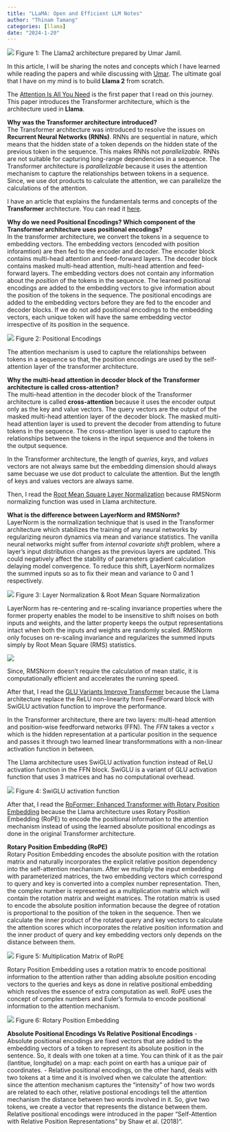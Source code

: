 ```yaml
---
title: "LLaMA: Open and Efficient LLM Notes"
author: "Thinam Tamang"
categories: [llama]
date: "2024-1-20"
---
```


![](./llama.png)
Figure 1: The Llama2 architecture prepared by Umar Jamil.

In this article, I will be sharing the notes and concepts which I have learned while reading the papers and while discussing with [Umar](https://www.youtube.com/@umarjamilai). The ultimate goal that I have on my mind is to build **Llama 2** from scratch.

The [Attention Is All You Need](https://arxiv.org/abs/1706.03762) is the first paper that I read on this journey. This paper introduces the Transformer architecture, which is the architecture used in **Llama**.

**Why was the Transformer architecture introduced?**  
The Transformer architecture was introduced to resolve the issues on **Recurrent Neural Networks (RNNs)**. RNNs are sequential in nature, which means that the hidden state of a token depends on the hidden state of the previous token in the sequence. This makes RNNs not *parallelizable*. RNNs are not suitable for capturing long-range dependencies in a sequence. The Transformer architecture is *parallelizable* because it uses the attention mechanism to capture the relationships between tokens in a sequence. Since, we use dot products to calculate the attention, we can parallelize the calculations of the attention. 

I have an article that explains the fundamentals terms and concepts of the **Transformer** architecture. You can read it [here](https://thinamxx.github.io/thinam.github.io/posts/Attention/Transformer.html).

**Why do we need Positional Encodings? Which component of the Transformer architecture uses positional encodings?**  
In the transformer architecture, we convert the tokens in a sequence to embedding vectors. The embedding vectors (encoded with position inforamtion) are then fed to the encoder and decoder. The encoder block contains multi-head attention and feed-forward layers. The decoder block contains masked multi-head attention, multi-head attention and feed-forward layers. The embedding vectors does not contain any information about the *position* of the tokens in the sequence. The learned positional encodings are added to the embedding vectors to give information about the position of the tokens in the sequence. The positional encodings are added to the embedding vectors before they are fed to the encoder and decoder blocks. If we do not add positional encodings to the embedding vectors, each unique token will have the same embedding vector irrespective of its position in the sequence. 

![](PE.png)
Figure 2: Positional Encodings

The attention mechanism is used to capture the relationships between tokens in a sequence so that, the position encodings are used by the self-attention layer of the transformer architecture.

**Why the multi-head attention in decoder block of the Transformer architecture is called cross-attention?**  
The multi-head attention in the decoder block of the Transformer architecture is called **cross-attention** because it uses the encoder output only as the key and value vectors. The query vectors are the output of the masked multi-head attention layer of the decoder block. The masked multi-head attention layer is used to prevent the decoder from attending to future tokens in the sequence. The cross-attention layer is used to capture the relationships between the tokens in the input sequence and the tokens in the output sequence. 

In the Transformer architecture, the length of *queries*, *keys*, and *values* vectors are not always same but the embedding dimension should always same becuase we use dot product to calculate the attention. But the length of keys and values vectors are always same.

Then, I read the [Root Mean Square Layer Normalization](https://arxiv.org/abs/1910.07467) because RMSNorm normalizing function was used in Llama architecture.

**What is the difference between LayerNorm and RMSNorm?**  
LayerNorm is the normalization technique that is used in the Transformer architecture which stabilizes the training of any neural networks by regularizing neuron dynamics via mean and variance statistics. The vanilla neural networks might suffer from *internal covariate shift* problem, where a layer's input distribution changes as the previous layers are updated. This could negatively affect the stability of parameters gradient calculation delaying model convergence. To reduce this shift, LayerNorm normalizes the summed inputs so as to fix their mean and variance to 0 and 1 respectively. 

![](LayerN.png)
Figure 3: Layer Normalization & Root Mean Square Normalization

LayerNorm has re-centering and re-scaling invariance properties where the former property enables the model to be insensitive to shift noises on both inputs and weights, and the latter property keeps the output representations intact when both the inputs and weights are randomly scaled. RMSNorm only focuses on re-scaling invariance and regularizes the summed inputs simply by Root Mean Square (RMS) statistics. 

![](RMS.png)

Since, RMSNorm doesn't require the calculation of mean static, it is computationally efficient and accelerates the running speed. 

After that, I read the [GLU Variants Improve Transformer](https://arxiv.org/abs/2002.05202) because the Llama architecture replace the ReLU non-linearity from FeedForward block with SwiGLU activation function to improve the performance. 

In the Transformer architecture, there are two layers: multi-head attention and position-wise feedforward networks (FFN). The *FFN* takes a vector `x` which is the hidden representation at a particular position in the sequence and passes it through two learned linear transformmations with a non-linear activation function in between. 

The Llama architecture uses SwiGLU activation function instead of ReLU activation function in the FFN block. SwiGLU is a variant of GLU activation function that uses 3 matrices and has no computational overhead. 

![](Swi.png)
Figure 4: SwiGLU activation function

After that, I read the [RoFormer: Enhanced Transformer with Rotary Position Embedding](https://arxiv.org/abs/2104.09864) because the Llama architecture uses Rotary Position Embedding (RoPE) to encode the positional information to the attention mechanism instead of using the learned absolute positional encodings as done in the original Transformer architecture.

**Rotary Position Embedding (RoPE)**  
Rotary Position Embedding encodes the absolute position with the rotation matrix and naturally incorporates the explicit relative position dependency into the self-attention mechanism. After we multiply the input embedding with parameterized matrices, the two embedding vectors which correspond to query and key is converted into a complex number representation. Then, the complex number is represented as a multiplication matrix which will contain the rotation matrix and weight matrices. The rotation matrix is used to encode the absolute position information because the degree of rotation is proportional to the position of the token in the sequence. Then we calculate the inner product of the rotated query and key vectors to calculate the attention scores which incorporates the relative position information and the inner product of query and key embedding vectors only depends on the distance between them.

![](RPE.png)
Figure 5: Multiplication Matrix of RoPE

Rotary Position Embedding uses a rotation matrix to encode positional information to the attention rather than adding absolute position encoding vectors to the queries and keys as done in relative positional embedding which resolves the essence of extra computation as well. RoPE uses the concept of complex numbers and Euler's formula to encode positional information to the attention mechanism.

![](RPE1.png)
Figure 6: Rotary Position Embedding

**Absolute Positional Encodings Vs Relative Positional Encodings**
- Absolute positional encodings are fixed vectors that are added to the embedding vectors of a token to represent its absolute position in the sentence. So, it deals with one token at a time. You can think of it as the pair (lantitue, longitude) on a map: each point on earth has a unique pair of coordinates.
- Relative positional encodings, on the other hand, deals with two tokens at a time and it is involved when we calculate the attention: since the attention mechanism captures the "intensity" of how two words are related to each other, relative postional encodings tell the attention mechanism the distance between two words involved in it. So, give two tokens, we create a vector that represents the distance between them. Relative positional encodings were introduced in the paper "Self-Attention with Relative Position Representations" by Shaw et al. (2018)".
